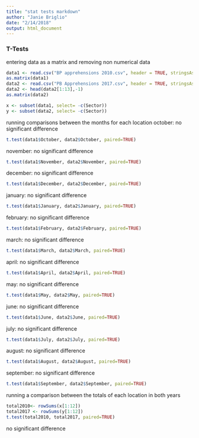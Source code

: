 ```yaml
---
title: "stat tests markdown"
author: "Janie Briglio"
date: "2/14/2018"
output: html_document
---
```

### T-Tests 
entering data as a matrix and removing non numerical data 
```r
data1 <- read.csv("BP apprehensions 2010.csv", header = TRUE, stringsAsFactors = FALSE)
as.matrix(data1)
data2 <- read.csv("PB Apprehensions 2017.csv", header = TRUE, stringsAsFactors = FALSE)
data2 <- head(data2[1:13],-1)
as.matrix(data2)

x <- subset(data1, select= -c(Sector))
y <- subset(data2, select= -c(Sector))
```

running comparisons between the months for each location
october: no significant difference 
```r
t.test(data1$October, data2$October, paired=TRUE)
```
november: no significant difference  
```r
t.test(data1$November, data2$November, paired=TRUE)
```
december: no significant difference 
```r
t.test(data1$December, data2$December, paired=TRUE)
```
january: no significant difference
```r
t.test(data1$January, data2$January, paired=TRUE)
```
february: no significant difference 
```r
t.test(data1$February, data2$February, paired=TRUE)
```
march: no significant difference 
```r
t.test(data1$March, data2$March, paired=TRUE)
```
april: no significant difference 
```r
t.test(data1$April, data2$April, paired=TRUE)
```
may: no significant difference
```r
t.test(data1$May, data2$May, paired=TRUE)
```
june: no significant difference
```r
t.test(data1$June, data2$June, paired=TRUE)
```
july: no significant difference
```r
t.test(data1$July, data2$July, paired=TRUE)
```
august: no significant difference
```r
t.test(data1$August, data2$August, paired=TRUE)
```
september: no significant difference 
```r
t.test(data1$September, data2$September, paired=TRUE)
```

running a comparison between the totals of each location in both years 
```r
total2010<- rowSums(x[1:12])
total2017 <- rowSums(y[1:12])
t.test(total2010, total2017, paired=TRUE)
```
no significant difference